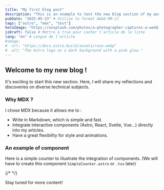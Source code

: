 ```yaml
---
title: "My first blog post"
description: "This is an example to test the new blog section of my portfolio."
pubDate: "2025-05-23" # Utilise le format AAAA-MM-JJ
tags: ["astro", "mdx", "test"]
heroImage: "https://unsplash.com/photos/a-photographer-captures-a-wedding-in-front-of-a-house-oEoH6gB1OHE"
isDraft: false # Mettre à true pour cacher l'article de la liste
lang: "en" # Langue de l'article
#image:
#  url: "https://docs.astro.build/assets/rose.webp"
#  alt: "The Astro logo on a dark background with a pink glow."
---
```


## Welcome to my new blog !

It's exciting to start this new section. Here, I will share my reflections and discoveries on diverse technical subjects.

### Why MDX ?

I chose MDX because it allows me to :

- Write in Markdown, which is simple and fast.
- Integrate interactive components (Astro, React, Svelte, Vue...) directly into my articles.
- Have a great flexibility for style and animations.

### An example of component

Here is a simple counter to illustrate the integration of components.
(We will have to create this component `SimpleCounter.astro` or `.tsx` later)

{/* <SimpleCounter client:load /> */}

Stay tuned for more content!
